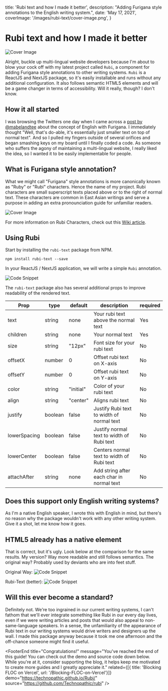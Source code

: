 

  title: 'Rubi text and how I made it better',
  description: "Adding Furigana style annotations to the English writing system.",
  date: 'May 17, 2021',
  coverImage: '/images/rubi-text/cover-image.png',
}


# Rubi text and how I made it better

<ScrollToTop />

![Cover Image](/images/rubi-text/cover-image-large2.png)

Alright, buckle up multi-lingual website developers because I'm about to blow your cock off with my latest project called `Rubi`, a component for adding Furigana style annotations to other writing systems. `Rubi` is a ReactJS and NextJS package, so it's easily installable and runs without any additional configuration. It also follows semantic HTML5 elements and will be a game changer in terms of accessibility. Will it really, though? I don't know. 

<DemoAndSource demo="https://technopathic.github.io/Rubi/" source="https://github.com/Technopathic/rubi" />

## How it all started

I was browsing the Twitters one day when I came across a <a href="https://twitter.com/NowNanoTV/status/1381339318036348930" target="_blank" rel="noopener noreferrer">post by @mabelandtee</a> about the concept of English with Furigana. I immediately thought "Well, that's do-able, it's essentially just smaller text on top of normal text". And so I pulled my fingers outside of several orifices and began smashing keys on my board until I finally coded a code. As someone who suffers the agony of maintaining a multi-lingual website, I really liked the idea, so I wanted it to be easily implementable for people. 

## What is Furigana style annotation? 

What we might call "Furigana" style annotations is more canonically known as "Ruby" or "Rubi" characters. Hence the name of my project. Rubi characters are small superscript texts placed above or to the right of normal text. These characters are common in East Asian writings and serve a purpose in adding an extra pronounciation guide for unfamiliar readers. 

![Cover Image](/images/rubi-text/cover-image-large.png)

For more information on Rubi Characters, check out this <a href="https://en.wikipedia.org/wiki/Ruby_character" target="_blank" rel="noopener noreferrer">Wiki article</a>.

## Using Rubi

Start by installing the `rubi-text` package from NPM. 
```
npm install rubi-text --save
```

In your ReactJS / NextJS application, we will write a simple `Rubi` annotation. 

![Code Snippet](/images/rubi-text/0.svg)

<Show label="Code" content={0} data={data}/>

The `rubi-text` package also has several additional props to improve readability of the rendered text. 

| Prop         |  type   | default   | description                               | required  |
|--------------|---------|-----------|-------------------------------------------|-----------|
| text         | string  | none      | Your rubi text above the normal text      | Yes       |
| children     | string  | none      | Your normal text                          | Yes       |
| size         | string  | "12px"    | Font size for your rubi text              | No        |
| offsetX      | number  | 0         | Offset rubi text on X-axis                | No        |
| offsetY      | number  | 0         | Offset rubi text on Y-axis                | No        |
| color        | string  | "initial" | Color of your rubi text                   | No        |
| align        | string  | "center"  | Aligns rubi text                          | No        |
| justify      | boolean | false     | Justify Rubi text to width of normal text | No        |
| lowerSpacing | boolean | false     | Justify normal text to width of Rubi text | No        |
| lowerCenter  | boolean | false     | Centers normal text to width of Rubi text | No        |
| attachAfter  | string  | none      | Add string after each char in normal text | No        |

## Does this support only English writing systems?
As I'm a native English speaker, I wrote this with English in mind, but there's no reason why the package wouldn't work with any other writing system. Give it a shot, let me know how it goes. 

## HTML5 already has a native element
That is correct, but it's ugly. Look below at the comparison for the same results. My version? Way more readable and still follows semantics. The original way? Probably used by deviants who are into feet stuff. 

Original Way: 
![Code Snippet](/images/rubi-text/1.svg)
<Show label="Code" content={1} data={data}/>

Rubi-Text (better):
![Code Snippet](/images/rubi-text/2.svg)
<Show label="Code" content={2} data={data}/>

## Will this ever become a standard?
Definitely not. We're too ingrained in our current writing systems, I can't fathom that we'll ever integrate something like Rubi in our every day lives, even if we were writing articles and posts that would also appeal to non-same-language speakers. In a sense, the unfamiliarity of the appearance of Rubi text in our writing systems would drive writers and designers up the wall. I made this package anyway because it took me one afternoon and the off-chance someone might find it useful.

<FooterEnd 
    title="Congratulations!" 
    message="You've reached the end of this guide! You can check out the demo and source code down below. While you're at it, consider supporting the blog, it helps keep me motivated to create more guides and I greatly appreciate it." 
    related={[{ title: 'Blocking FLOC on Vercel', url: '/Blocking-FLOC-on-Vercel'}]} 
    demo="https://technopathic.github.io/Rubi/"
    source="https://github.com/Technopathic/rubi"
/>